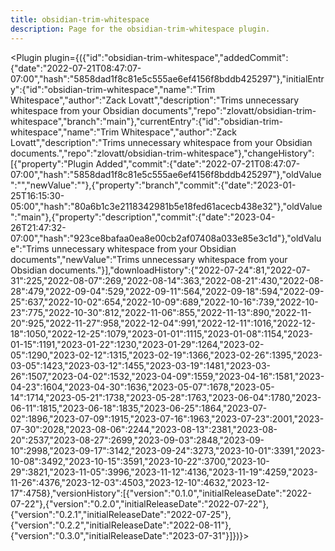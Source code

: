 ---
title: obsidian-trim-whitespace
description: Page for the obsidian-trim-whitespace plugin.
---


<Plugin plugin={({"id":"obsidian-trim-whitespace","addedCommit":{"date":"2022-07-21T08:47:07-07:00","hash":"5858dad1f8c81e5c555ae6ef4156f8bddb425297"},"initialEntry":{"id":"obsidian-trim-whitespace","name":"Trim Whitespace","author":"Zack Lovatt","description":"Trims unnecessary whitespace from your Obsidian documents","repo":"zlovatt/obsidian-trim-whitespace","branch":"main"},"currentEntry":{"id":"obsidian-trim-whitespace","name":"Trim Whitespace","author":"Zack Lovatt","description":"Trims unnecessary whitespace from your Obsidian documents.","repo":"zlovatt/obsidian-trim-whitespace"},"changeHistory":[{"property":"Plugin Added","commit":{"date":"2022-07-21T08:47:07-07:00","hash":"5858dad1f8c81e5c555ae6ef4156f8bddb425297"},"oldValue":"","newValue":""},{"property":"branch","commit":{"date":"2023-01-25T16:15:30-05:00","hash":"80a6b1c3e2118342981b5e18fed61acecb438e32"},"oldValue":"main"},{"property":"description","commit":{"date":"2023-04-26T21:47:32-07:00","hash":"923ce8bafaa0ea8e00cb2af07408a033e85e3c1d"},"oldValue":"Trims unnecessary whitespace from your Obsidian documents","newValue":"Trims unnecessary whitespace from your Obsidian documents."}],"downloadHistory":{"2022-07-24":81,"2022-07-31":225,"2022-08-07":269,"2022-08-14":363,"2022-08-21":430,"2022-08-28":479,"2022-09-04":529,"2022-09-11":564,"2022-09-18":594,"2022-09-25":637,"2022-10-02":654,"2022-10-09":689,"2022-10-16":739,"2022-10-23":775,"2022-10-30":812,"2022-11-06":855,"2022-11-13":890,"2022-11-20":925,"2022-11-27":958,"2022-12-04":991,"2022-12-11":1016,"2022-12-18":1050,"2022-12-25":1079,"2023-01-01":1115,"2023-01-08":1154,"2023-01-15":1191,"2023-01-22":1230,"2023-01-29":1264,"2023-02-05":1290,"2023-02-12":1315,"2023-02-19":1366,"2023-02-26":1395,"2023-03-05":1423,"2023-03-12":1455,"2023-03-19":1481,"2023-03-26":1507,"2023-04-02":1532,"2023-04-09":1559,"2023-04-16":1581,"2023-04-23":1604,"2023-04-30":1636,"2023-05-07":1678,"2023-05-14":1714,"2023-05-21":1738,"2023-05-28":1763,"2023-06-04":1780,"2023-06-11":1815,"2023-06-18":1835,"2023-06-25":1864,"2023-07-02":1896,"2023-07-09":1915,"2023-07-16":1963,"2023-07-23":2001,"2023-07-30":2028,"2023-08-06":2244,"2023-08-13":2381,"2023-08-20":2537,"2023-08-27":2699,"2023-09-03":2848,"2023-09-10":2998,"2023-09-17":3142,"2023-09-24":3273,"2023-10-01":3391,"2023-10-08":3492,"2023-10-15":3591,"2023-10-22":3700,"2023-10-29":3821,"2023-11-05":3996,"2023-11-12":4136,"2023-11-19":4259,"2023-11-26":4376,"2023-12-03":4503,"2023-12-10":4632,"2023-12-17":4758},"versionHistory":[{"version":"0.1.0","initialReleaseDate":"2022-07-22"},{"version":"0.2.0","initialReleaseDate":"2022-07-22"},{"version":"0.2.1","initialReleaseDate":"2022-07-25"},{"version":"0.2.2","initialReleaseDate":"2022-08-11"},{"version":"0.3.0","initialReleaseDate":"2023-07-31"}]})}></Plugin>